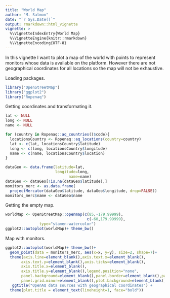```yaml
---
title: "World Map"
author: "M. Salmon"
date: "`r Sys.Date()`"
output: rmarkdown::html_vignette
vignette: >
  %\VignetteIndexEntry{World Map}
  %\VignetteEngine{knitr::rmarkdown}
  %\VignetteEncoding{UTF-8}
---
```


In this vignette I want to plot a map of the world with points to represent monitors whose data is available on the platform. However there are not geographical coordinates for all locations so the map will not be exhaustive.

Loading packages.

```r
library("OpenStreetMap")
library("ggplot2")
library("Ropenaq")
```

Getting coordinates and transformating it.

```r
lat <- NULL
long <- NULL
name <- NULL

for (country in Ropenaq::aq_countries()$code){
  locationsCountry <- Ropenaq::aq_locations(country=country)
  lat <- c(lat, locationsCountry$latitude)
  long <- c(long, locationsCountry$longitude)
  name <- c(name, locationsCountry$location)
}

dataGeo <- data.frame(latitude=lat,
                      longitude=long,
                            name=name)
dataGeo <- dataGeo[!is.na(dataGeo$latitude),]
monitors_merc <- as.data.frame(
  projectMercator(dataGeo$latitude, dataGeo$longitude, drop=FALSE))
monitors_merc$name <- dataGeo$name
```

Getting the empty map.

```r

worldMap <- OpenStreetMap::openmap(c(85,-179.99999),
                                    c(-60,179.99999),
               type="stamen-watercolor")
ggplot2::autoplot(worldMap)+ theme_bw()
```

Map with monitors.

```r
ggplot2::autoplot(worldMap)+ theme_bw()+
  geom_point(data = monitors_merc, aes(x=x, y=y), size=2, shape=7)+
  theme(axis.line=element_blank(),axis.text.x=element_blank(),
       axis.text.y=element_blank(),axis.ticks=element_blank(),
       axis.title.x=element_blank(),
       axis.title.y=element_blank(),legend.position="none",
       panel.background=element_blank(),panel.border=element_blank(),panel.grid.major=element_blank(),
       panel.grid.minor=element_blank(),plot.background=element_blank())+
   ggtitle("OpenAQ data sources with geographical coordinates") +
  theme(plot.title = element_text(lineheight=1, face="bold"))

```
